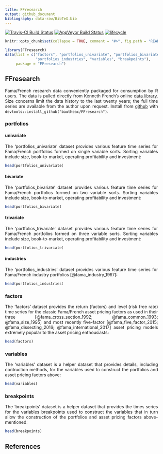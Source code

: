 ```yaml
---
title: FFresearch
output: github_document
bibliography: data-raw/BibTeX.bib
---
```


[![Travis-CI Build Status](https://travis-ci.org/bautheac/FFresearch.svg?branch=master)](https://travis-ci.org/bautheac/FFresearch)
[![AppVeyor Build Status](https://ci.appveyor.com/api/projects/status/github/bautheac/FFresearch?branch=master&svg=true)](https://ci.appveyor.com/project/bautheac/FFresearch)
[![lifecycle](https://img.shields.io/badge/lifecycle-experimental-orange.svg)](https://www.tidyverse.org/lifecycle/#experimental)

```r
knitr::opts_chunk$set(collapse = TRUE, comment = "#>", fig.path = "README-")

library(FFresearch)
data(list = c("factors", "portfolios_univariate", "portfolios_bivariate", "portfolios_trivariate", 
              "portfolios_industries", "variables", "breakpoints"), 
     package = "FFresearch")
```

<style> body {text-align: justify} </style>

## FFresearch
Fama/French research data conveniently packaged for consumption by R users. The data is pulled directly from Kenneth French's online [data library](http://mba.tuck.dartmouth.edu/pages/faculty/ken.french/data_library.html). Size concerns limit the data history to the last twenty years; the full time series are available from the author upon request. Install from [github](https://github.com/bautheac/FFresearch/) with `devtools::install_github("bautheac/FFresearch")`.


### portfolios

#### univariate
The 'portfolios_univariate' dataset provides various feature time series for Fama/French portfolios formed on single variable sorts. Sorting variables include size, book-to-market, operating profitability and investment:
```r
head(portfolios_univariate)
```

#### bivariate
The 'portfolios_bivariate' dataset provides various feature time series for Fama/French portfolios formed on two variable sorts. Sorting variables include size, book-to-market, operating profitability and investment:
```r
head(portfolios_bivariate)
```

#### trivariate
The 'portfolios_trivariate' dataset provides various feature time series for Fama/French portfolios formed on three variable sorts. Sorting variables include size, book-to-market, operating profitability and investment:
```r
head(portfolios_trivariate)
```


#### industries
The 'portfolios_industries' dataset provides various feature time series for Fama/French industry portfolios [@fama_industry_1997]:
```r
head(portfolios_industries)
```


### factors
The 'factors' dataset provides the return (factors) and level (risk free rate) time series for the classic Fama/French asset pricing factors as used in their three [@fama_cross_section_1992; @fama_common_1993; @fama_size_1995] and most recently five-factor [@fama_five_factor_2015; @fama_dissecting_2016; @fama_international_2017] asset pricing models extremely popular to the asset pricing enthousiasts:
```r
head(factors)
```


### variables
The 'variables' dataset is a helper dataset that provides details, including contruction methods, for the variables used to construct the portfolios and asset pricing factors above:
```r
head(variables)
```

### breakpoints
The 'breakpoints' dataset is a helper dataset that provides the times series for the variables breakpoints used to construct the variables that in turn allow the construction of the portfolios and asset pricing factors above-mentioned:
```r
head(breakpoints)
```


## References

